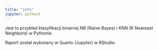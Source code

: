 ```yaml
---
title: "info"
jupyter: python3
---
```


Jest to przykład klasyfikacji binarnej NB (Naive Bayes) i KNN (K Neareast Neighbors) w Pythonie.

Raport został wykonany w Quarto (Jupyter) w RStudio.
